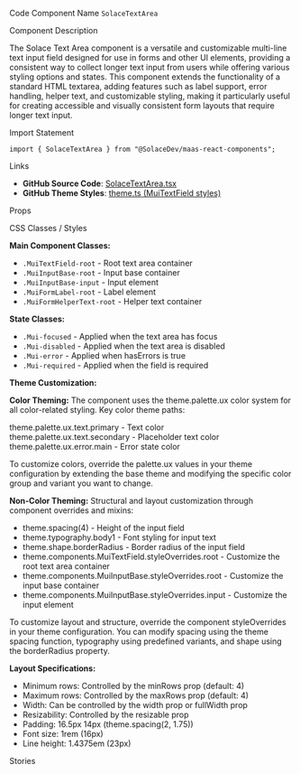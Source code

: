 
<Meta of={SolaceTextAreaStories} />

<Title>Text Area</Title>

<Description of={SolaceTextAreaStories} />

<Subtitle>Code Component Name</Subtitle>
`SolaceTextArea`

<Subtitle>Component Description</Subtitle>

The Solace Text Area component is a versatile and customizable multi-line text input field designed for use in forms and other UI elements, providing a consistent way to collect longer text input from users while offering various styling options and states. This component extends the functionality of a standard HTML textarea, adding features such as label support, error handling, helper text, and customizable styling, making it particularly useful for creating accessible and visually consistent form layouts that require longer text input.

<Subtitle>Import Statement</Subtitle>

```tsx
import { SolaceTextArea } from "@SolaceDev/maas-react-components";
```

<Subtitle>Links</Subtitle>

- **GitHub Source Code**: [SolaceTextArea.tsx](https://github.com/SolaceDev/maas-react-components/blob/main/src/components/form/SolaceTextArea.tsx)
- **GitHub Theme Styles**: <a href="https://github.com/SolaceDev/maas-react-components/blob/main/src/resources/theme.ts#:~:text=MuiTextField" target="_blank">theme.ts (MuiTextField styles)</a>

<Subtitle>Props</Subtitle>

<ArgTypes of={SolaceTextAreaStories} />

<Subtitle>CSS Classes / Styles</Subtitle>

**Main Component Classes:**

- `.MuiTextField-root` - Root text area container
- `.MuiInputBase-root` - Input base container
- `.MuiInputBase-input` - Input element
- `.MuiFormLabel-root` - Label element
- `.MuiFormHelperText-root` - Helper text container

**State Classes:**

- `.Mui-focused` - Applied when the text area has focus
- `.Mui-disabled` - Applied when the text area is disabled
- `.Mui-error` - Applied when hasErrors is true
- `.Mui-required` - Applied when the field is required

**Theme Customization:**

**Color Theming:**
The component uses the theme.palette.ux color system for all color-related styling. Key color theme paths:

<div style={{ display: "flex", alignItems: "center", margin: "8px 0" }}>
	<div
		style={{
			width: "16px",
			height: "16px",
			backgroundColor: "#000000",
			border: "1px solid rgba(0,0,0,0.2)",
			borderRadius: "3px",
			marginRight: "8px"
		}}
	></div>
	<span>theme.palette.ux.text.primary - Text color</span>
</div>
<div style={{ display: "flex", alignItems: "center", margin: "8px 0" }}>
	<div
		style={{
			width: "16px",
			height: "16px",
			backgroundColor: "#757575",
			border: "1px solid rgba(0,0,0,0.2)",
			borderRadius: "3px",
			marginRight: "8px"
		}}
	></div>
	<span>theme.palette.ux.text.secondary - Placeholder text color</span>
</div>
<div style={{ display: "flex", alignItems: "center", margin: "8px 0" }}>
	<div
		style={{
			width: "16px",
			height: "16px",
			backgroundColor: "#FF0000",
			border: "1px solid rgba(0,0,0,0.2)",
			borderRadius: "3px",
			marginRight: "8px"
		}}
	></div>
	<span>theme.palette.ux.error.main - Error state color</span>
</div>

To customize colors, override the palette.ux values in your theme configuration by extending the base theme and modifying the specific color group and variant you want to change.

**Non-Color Theming:**
Structural and layout customization through component overrides and mixins:

- theme.spacing(4) - Height of the input field
- theme.typography.body1 - Font styling for input text
- theme.shape.borderRadius - Border radius of the input field
- theme.components.MuiTextField.styleOverrides.root - Customize the root text area container
- theme.components.MuiInputBase.styleOverrides.root - Customize the input base container
- theme.components.MuiInputBase.styleOverrides.input - Customize the input element

To customize layout and structure, override the component styleOverrides in your theme configuration. You can modify spacing using the theme spacing function, typography using predefined variants, and shape using the borderRadius property.

**Layout Specifications:**

- Minimum rows: Controlled by the minRows prop (default: 4)
- Maximum rows: Controlled by the maxRows prop (default: 4)
- Width: Can be controlled by the width prop or fullWidth prop
- Resizability: Controlled by the resizable prop
- Padding: 16.5px 14px (theme.spacing(2, 1.75))
- Font size: 1rem (16px)
- Line height: 1.4375em (23px)

<Subtitle>Stories</Subtitle>

<CustomStories />
